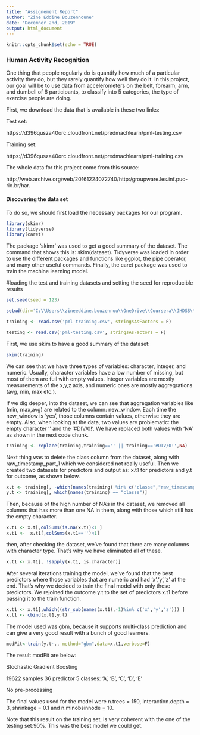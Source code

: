 ---
title: "Assignement Report"
author: "Zine Eddine Bouzennoune"
date: "Decemner 2nd, 2019"
output: html_document
---

```{r setup, include=FALSE}
knitr::opts_chunk$set(echo = TRUE)
```

### Human Activity Recognition

One thing that people regularly do is quantify how much of a particular activity they do, but they rarely quantify how well they do it. In this project, our goal will be to use data from accelerometers on the belt, forearm, arm, and dumbell of 6 participants, to classify into 5 categories, the type of exercise people are doing.

First, we download the data that is available in these two links:

Test set:

https://d396qusza40orc.cloudfront.net/predmachlearn/pml-testing.csv

Training set:

https://d396qusza40orc.cloudfront.net/predmachlearn/pml-training.csv

The whole data for this project come from this source:

http://web.archive.org/web/20161224072740/http:/groupware.les.inf.puc-rio.br/har.

#### Discovering the data set
To do so, we should first load the necessary packages for our program.

```{r, loading R packages}

library(skimr)
library(tidyverse)
library(caret)

```
The package 'skimr' was used to get a good summary of the dataset. The command that shows this is: skim(dataset). Tidyverse was loaded in order to use the different packages and functions like ggplot, the pipe operator, and many other useful commands. Finally, the caret package was used to train the machine learning model.

#loading the test and training datasets and setting the seed for reproducible results
```{r}
set.seed(seed = 123)

setwd(dir='C:\\Users\\zineeddine.bouzennou\\OneDrive\\Coursera\\JHDSS\\Practical Machine Learning')

training <- read.csv('pml-training.csv', stringsAsFactors = F)

testing <- read.csv('pml-testing.csv', stringsAsFactors = F)
```

First, we use skim to have a good summary of the dataset:

```{r}
skim(training)
```
We can see that we have three types of variables: character, integer, and numeric. Usually, character variables have a low number of missing, but most of them are full with empty values. Integer variables are mostly measurements of the x,y,z axis, and numeric ones are mostly aggregrations (avg, min, max etc.).

If we dig deeper, into the dataset, we can see that aggregation variables like (min, max,avg) are related to the column: new_window. Each time the new_window is 'yes', those columns contain values, otherwise they are empty. Also, when looking at the data, two values are problematic: the empty character '' and the '#DIV/0!'. We have replaced both values with 'NA' as shown in the next code chunk.

```{r}
training <- replace(training,training=='' || training=='#DIV/0!',NA)

```

Next thing was to delete the class column from the dataset, along with raw_timestamp_part_1 which we considered not really useful. Then we created two datasets for predictors and output as: x.t1 for predictors and y.t for outcome, as shown below.

```{r}
x.t <- training[, -which(names(training) %in% c("classe","raw_timestamp_part_1"))]
y.t <- training[, which(names(training) == "classe")]
```

Then, because of the high number of NA's in the dataset, we removed all columns that has more than one NA in them, along with those which still has the empty character.

```{r}
x.t1 <- x.t[,colSums(is.na(x.t))<1 ]
x.t1 <-  x.t1[,colSums(x.t1=='')<1]
```
then, after checking the dataset, we've found that there are many columns with character type. That's why we have eliminated all of these.

```{r}
x.t1 <- x.t1[, !sapply(x.t1, is.character)]
```

After several iterations training the model, we've found that the best predictors where those variables that are numeric and had 'x','y','z' at the end. That's why we decided to train the final model with only these predictors. We rejoined the outcome y.t to the set of predictors x.t1 before passing it to the train function.

```{r}
x.t1 <- x.t1[,which((str_sub(names(x.t1),-1)%in% c('x','y','z'))) ]
x.t1 <- cbind(x.t1,y.t)
```
The model used was gbm, because it supports multi-class prediction and can give a very good result with a bunch of good learners.

```{r eval=F}
modFit<-train(y.t~., method="gbm",data=x.t1,verbose=F)
```

The result modFit are below:

Stochastic Gradient Boosting 

19622 samples
   36 predictor
    5 classes: 'A', 'B', 'C', 'D', 'E' 

No pre-processing

The final values used for the model were n.trees = 150, interaction.depth = 3, shrinkage = 0.1 and n.minobsinnode = 10.

Note that this result on the training set, is very coherent with the one of the testing set:90%. This was the best model we could get.







